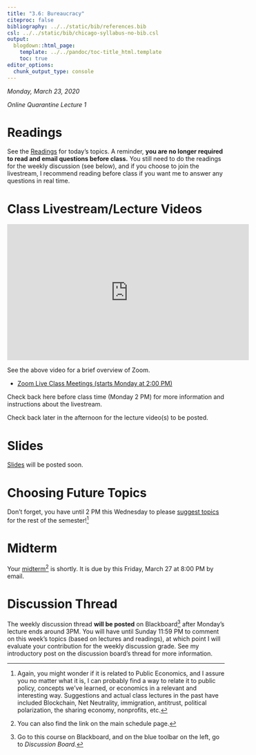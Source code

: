 ```yaml
---
title: "3.6: Bureaucracy"
citeproc: false
bibliography: ../../static/bib/references.bib
csl: ../../static/bib/chicago-syllabus-no-bib.csl
output:
  blogdown::html_page:
    template: ../../pandoc/toc-title_html.template
    toc: true
editor_options: 
  chunk_output_type: console
---
```


*Monday, March 23, 2020*

*Online Quarantine Lecture 1*

# Readings

See the [<i class="fas fa-book-reader"></i> Readings](/reading/3.6-reading) for today's topics. A reminder, **you are no longer required to read and email questions before class.** You still need to do the readings for the weekly discussion (see below), and if you choose to join the livestream, I recommend reading before class if you want me to answer any questions in real time.

# Class Livestream/Lecture Videos

<iframe width="560" height="315" src="https://www.youtube.com/embed/gOgSF8QZDQM" frameborder="0" allow="accelerometer; autoplay; encrypted-media; gyroscope; picture-in-picture" allowfullscreen></iframe>

See the above video for a brief overview of Zoom. 

- [<i class="fas fa-video"></i> Zoom Live Class Meetings (starts Monday at 2:00 PM)](https://zoom.us/j/929467864)

Check back here before class time (Monday 2 PM) for more information and instructions about the livestream.

Check back later in the afternoon for the lecture video(s) to be posted.

# Slides

[<i class="fas fa-chalkboard-teacher"></i> Slides](/slides/3.6-slides) will be posted soon.

# Choosing Future Topics

Don't forget, you have until 2 PM this Wednesday to please [suggest topics](https://forms.gle/MEWWwweX7Vu8kEnm6) for the rest of the semester!^[Again, you might wonder if it is related to Public Economics, and I assure you no matter what it is, I can probably find a way to relate it to public policy, concepts we've learned, or economics in a relevant and interesting way. Suggestions and actual class lectures in the past have included Blockchain, Net Neutrality, immigration, antitrust, political polarization, the sharing economy, nonprofits, etc.]

# Midterm

Your [midterm](/assignment/midterm)^[You can also find  the link on the main schedule page.] is shortly. It is due by this Friday, March 27 at 8:00 PM by email.

# Discussion Thread

The weekly discussion thread **will be posted** on Blackboard^[Go to this course on Blackboard, and on the blue toolbar on the left, go to *Discussion Board.*] after Monday's lecture ends around 3PM. You will have until Sunday 11:59 PM to comment on this week's topics (based on lectures and readings), at which point I will evaluate your contribution for the weekly discussion grade. See my introductory post on the discussion board's thread for more information.